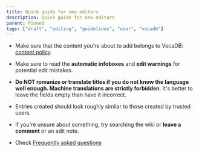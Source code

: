 ---
title: Quick guide for new editors
description: Quick guide for new editors
parent: Pinned
tags: ["draft", "editing", "guidelines", "user", "vocadb"]
---

- Make sure that the content you're about to add belongs to VocaDB:  [content policy](/docs/other-guidelines/content-policy).

- Make sure to read the **automatic infoboxes** and **edit warnings** for potential edit mistakes. 

- **Do NOT romanize or translate titles if you do not know the language well enough. Machine translations are strictly forbidden**. It's better to leave the fields empty than have it incorrect.

- Entries created should look roughly similar to those created by trusted users.

- If you're unsure about something, try searching the wiki or **leave a comment** or an edit note.

- Check [Frequently asked questions](/docs/pinned/vocadb-editing-faq)